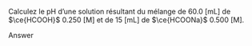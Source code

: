 ::: {.Exercise data-latex=""}

Calculez le pH d’une solution résultant du mélange de 60.0 [mL] de $\ce{HCOOH}$ 0.250 [M] et de 15 [mL] de $\ce{HCOONa}$ 0.500 [M].
\vspace{\stretch{1}}

:::

::: {.Answer data-latex=""}

Answer

:::
